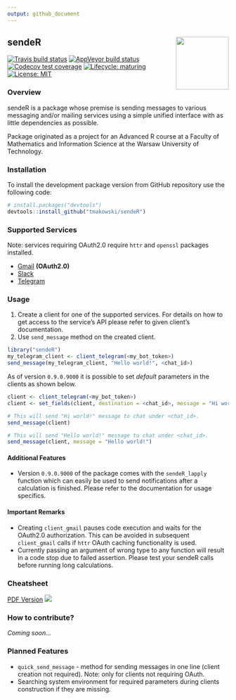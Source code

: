 ```yaml
---
output: github_document
---
```


<!-- README.md is generated from README.Rmd. Please edit that file -->


## sendeR <img src="logo.png" align="right" width="120" />
<!-- badges: start -->
[![Travis build status](https://travis-ci.com/tmakowski/sendeR.svg?branch=master)](https://travis-ci.com/tmakowski/sendeR)
[![AppVeyor build status](https://ci.appveyor.com/api/projects/status/github/tmakowski/sendeR?branch=master&svg=true)](https://ci.appveyor.com/project/tmakowski/sendeR)
[![Codecov test coverage](https://codecov.io/gh/tmakowski/sendeR/branch/master/graph/badge.svg)](https://codecov.io/gh/tmakowski/sendeR?branch=master)
[![Lifecycle: maturing](https://img.shields.io/badge/lifecycle-maturing-blue.svg)](https://www.tidyverse.org/lifecycle/#maturing)
[![License: MIT](https://img.shields.io/badge/License-MIT-yellow.svg)](https://opensource.org/licenses/MIT)
<!-- badges: end -->


### Overview
sendeR is a package whose premise is sending messages to various messaging and/or mailing services using a simple unified interface with as little dependencies as possible.

Package originated as a project for an Advanced R course at a Faculty of Mathematics and Information Science at the Warsaw University of Technology.


### Installation
To install the development package version from GitHub repository use the following code:
```r
# install.packages("devtools")
devtools::install_github("tmakowski/sendeR")
```


### Supported Services
Note: services requiring OAuth2.0 require `httr` and `openssl` packages installed.

 - [Gmail](https://gmail.com) **(OAuth2.0)**
 - [Slack](https://slack.com)
 - [Telegram](https://telegram.org/)


### Usage
1. Create a client for one of the supported services. For details on how to get access to the service's API please refer to given client's documentation.
1. Use `send_message` method on the created client.

```r
library("sendeR")
my_telegram_client <- client_telegram(<my_bot_token>)
send_message(my_telegram_client, "Hello world!", <chat_id>)
```

As of version `0.9.0.9000` it is possible to set *default* parameters in the clients as shown below.
```r
client <- client_telegram(<my_bot_token>)
client <- set_fields(client, destination = <chat_id>, message = "Hi world!")

# This will send "Hi world!" message to chat under <chat_id>.
send_message(client)

# This will send "Hello world!" message to chat under <chat_id>.
send_message(client, message = "Hello world!")
```

#### Additional Features
* Version `0.9.0.9000` of the package comes with the `sendeR_lapply` function which can easily be used to send notifications after a calculation is finished. Please refer to the documentation for usage specifics.

#### Important Remarks
 - Creating `client_gmail` pauses code execution and waits for the OAuth2.0 authorization. This can be avoided in subsequent `client_gmail` calls if `httr` OAuth caching functionality is used.
 - Currently passing an argument of wrong type to any function will result in a code stop due to failed assertion. Please test your sendeR calls before running long calculations.


### Cheatsheet
[PDF Version](vignettes/cheatsheet/sendeR_cheatsheet.pdf)
![](vignettes/cheatsheet/sendeR_cheatsheet.png)


### How to contribute?
*Coming soon...*


### Planned Features
- `quick_send_message` - method for sending messages in one line (client creation not required). Note: only for clients not requiring OAuth.
- Searching system environment for required parameters during clients construction if they are missing.
